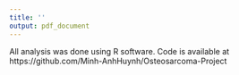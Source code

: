```yaml
---
title: ''
output: pdf_document
---
```


\section*{Appendix : code}

All analysis was done using R software. Code is available at https://github.com/Minh-AnhHuynh/Osteosarcoma-Project
